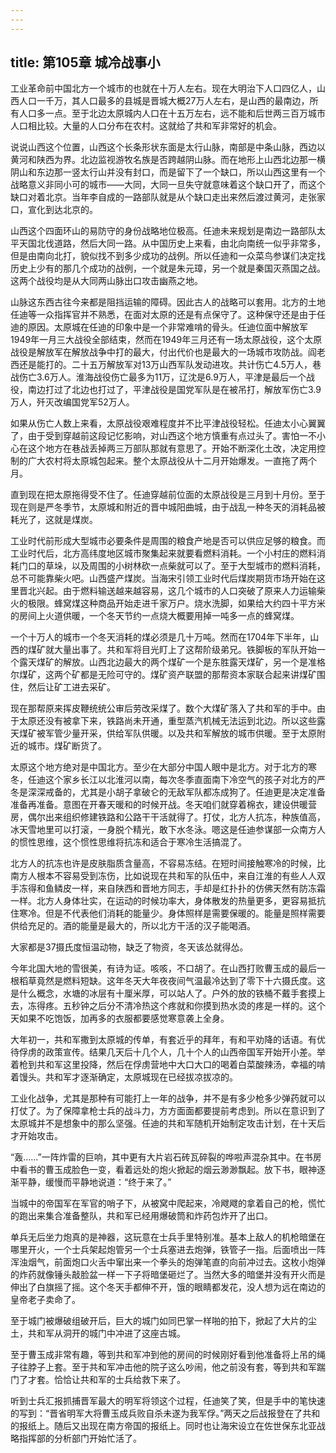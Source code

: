 ```yaml
---
---
---
```

title: 第105章 城冷战事小
---



工业革命前中国北方一个城市的也就在十万人左右。现在大明治下人口四亿人，山西人口一千万，其人口最多的县城是晋城大概27万人左右，是山西的最南边，所有人口多一点。至于北边太原城内人口在十五万左右，远不能和后世两三百万城市人口相比较。大量的人口分布在农村。这就给了共和军非常好的机会。

说说山西这个位置，山西这个长条形状东面是太行山脉，南部是中条山脉，西边以黄河和陕西为界。北边监视游牧名族是否跨越阴山脉。而在地形上山西北边那一横阴山和东边那一竖太行山并没有封口，而是留下了一个缺口，所以山西这里有一个战略意义非同小可的城市——大同，大同一旦失守就意味着这个缺口开了，而这个缺口对着北京。当年李自成的一路部队就是从个缺口走出来然后渡过黄河，走张家口，宣化到达北京的。

山西这个四面环山的易防守的身份战略地位极高。任迪未来规划是南边一路部队太平天国北伐道路，然后大同一路。从中国历史上来看，由北向南统一似乎非常多，但是由南向北打，貌似找不到多少成功的战例。所以任迪和一众菜鸟参谋们决定找历史上少有的那几个成功的战例，一个就是朱元璋，另一个就是秦国灭燕国之战。这两个战役均是从大同两山脉出口攻击幽燕之地。

山脉这东西古往今来都是阻挡运输的障碍。因此古人的战略可以套用。北方的土地任迪等一众指挥官并不熟悉，在面对太原的还是有点保守了。这种保守还是由于任迪的原因。太原城在任迪的印象中是一个非常难啃的骨头。任迪位面中解放军1949年一月三大战役全部结束，然而在1949年三月还有一场太原战役，这个太原战役是解放军在解放战争中打的最大，付出代价也是最大的一场城市攻防战。阎老西还是能打的。二十五万解放军对13万山西军队发动进攻。共计伤亡4.5万人，巷战伤亡3.6万人。淮海战役伤亡最多为11万，辽沈是6.9万人，平津是最后一个战役，南边打过了北边也打过了，平津战役是国党军队是在被吊打，解放军伤亡3.9万人，歼灭改编国党军52万人。

如果从伤亡人数上来看，太原战役艰难程度并不比平津战役轻松。任迪太小心翼翼了，由于受到穿越前这段记忆影响，对山西这个地方慎重有点过头了。害怕一不小心在这个地方在巷战丢掉两三万部队那就有意思了。开始不断深化土改，决定用控制的广大农村将太原城包起来。整个太原战役从十二月开始爆发。一直拖了两个月。

直到现在把太原拖得受不住了。任迪穿越前位面的太原战役是三月到十月份。至于现在则是严冬季节，太原城和附近的晋中城阳曲城，由于战乱一种冬天的消耗品被耗光了，这就是煤炭。

工业时代前形成大型城市必要条件是周围的粮食产地是否可以供应足够的粮食。而工业时代后，北方高纬度地区城市聚集起来就要看燃料消耗。一个小村庄的燃料消耗门口的草垛，以及周围的小树林砍一点柴就可以了。至于大型城市的燃料消耗，总不可能靠柴火吧。山西盛产煤炭。当海宋引领工业时代后煤炭期货市场开始在这里晋北兴起。由于燃料输送越来越容易，这几个城市的人口突破了原来人力运输柴火的极限。蜂窝煤这种商品开始走进千家万户。烧水洗脚，如果给大约四十平方米的房间上火道供暖，一个冬天节约一点烧大概要用掉一吨多一点的蜂窝煤。

一个十万人的城市一个冬天消耗的煤必须是几十万吨。然而在1704年下半年，山西的煤矿就大量出事了。共和军将目光盯上了这帮阶级弟兄。铁脚板的军队开始一个露天煤矿的解放。山西北边最大的两个煤矿一个是东胜露天煤矿，另一个是准格尔煤矿，这两个矿都是无险可守的。煤矿资产联盟的那帮资本家联合起来讲煤矿围住，然后让矿工进去采矿。

现在那帮原来挥皮鞭统统公审后劳改采煤了。数个大煤矿落入了共和军的手中。由于太原还没有被拿下来，铁路尚未开通，重型蒸汽机械无法运到北边。所以这些露天煤矿被军管少量开采，供给军队供暖。以及共和军解放的城市供暖。至于太原附近的城市。煤矿断货了。

太原这个地方绝对是中国北方。至少在大部分中国人眼中是北方。对于北方的寒冬，任迪这个家乡长江以北淮河以南，每次冬季直面南下冷空气的孩子对北方的严冬是深深戒备的，尤其是小胡子拿破仑的无敌军队都冻成狗了。任迪更是决定准备准备再准备。意图在开春天暖和的时候开战。冬天咱们就穿着棉衣，建设供暖营房，偶尔出来组织修建铁路和公路干干活就得了。打仗，北方人抗冻，种族值高，冰天雪地里可以打滚，一身脱个精光，敢下水冬泳。嗯这是任迪参谋部一众南方人的惯性思维，这个惯性思维将抗冻和适合于寒冷生活搞混了。

北方人的抗冻也许是皮肤脂质含量高，不容易冻结。在短时间接触寒冷的时候，比南方人根本不容易受到冻伤，比如说现在共和军的队伍中，来自江淮的有些人人双手冻得和鱼鳞皮一样，来自陕西和晋地方同志，手却是红扑扑的仿佛天然有防冻霜一样。北方人身体壮实，在运动的时候功率大，身体散发的热量更多，更容易抵抗住寒冷。但是不代表他们消耗的能量少。身体照样是需要保暖的。能量是照样需要供给充足的。酒的能量是最大的，所以北方干活的汉子能喝酒。

大家都是37摄氏度恒温动物，缺乏了物资，冬天该怂就得怂。

今年北国大地的雪很美，有诗为证。咳咳，不口胡了。在山西打败曹玉成的最后一根稻草竟然是燃料短缺。这年冬天大年夜夜间气温最冷达到了零下十六摄氏度。这是什么概念，水塘的冰层有十厘米厚，可以站人了。户外的放的铁桶不戴手套摸上去，冻得疼。五秒钟之后分不清冷热这个疼就和你摸到热水烫的疼是一样的。这个天如果不吃饱饭，加再多的衣服都要感觉寒意袭上全身。

大年初一，共和军撒到太原城的传单，有套近乎的拜年，有和平劝降的话语。有优待俘虏的政策宣传。结果几天后十几个人，几十个人的山西帝国军开始开小差。举着枪到共和军这里投降，然后在俘虏营地中大口大口的喝着白菜酸辣汤，幸福的啃着馒头。共和军才逐渐确定，太原城现在已经拔凉拔凉的。

工业化战争，尤其是那种有可能打上一年的战争，并不是有多少枪多少弹药就可以打仗了。为了保障拿枪士兵的战斗力，方方面面都要提前考虑到。所以在意识到了太原城并不是想象中的那么坚强。任迪的共和军随机开始制定攻击计划，在十天后才开始攻击。

“轰……”一阵炸雷的巨响，其中更有大片岩石砖瓦碎裂的哗啦声混杂其中。在书房中看书的曹玉成脸色一变，看着远处的炮火掀起的烟云渺渺飘起。放下书，眼神逐渐平静，缓慢而平静地说道：“终于来了。”

当城中的帝国军在军官的哨子下，从被窝中爬起来，冷飕飕的拿着自己的枪，慌忙的跑出来集合准备整队，共和军已经用爆破筒和炸药包炸开了出口。

单兵无后坐力炮真的是神器，这玩意在士兵手里特别准。基本上敌人的机枪暗堡在哪里开火，一个士兵架起炮管另一个士兵塞进去炮弹，铁管子一指。后面喷出一阵浑浊烟气，前面炮口火舌中窜出来一个拳头的炮弹笔直的向前冲过去。这枚小炮弹的炸药就像锤头敲脸盆一样一下子将暗堡砸烂了。当然大多的暗堡并没有开火而是伸出了白旗摇了摇。这个冬天手都伸不开，饿的眼睛都发花，没人想为远在南边的皇帝老子卖命了。

至于城门被爆破组破开后，巨大的城门如同巴掌一样啪的拍下，掀起了大片的尘土，共和军从洞开的城门中冲进了这座古城。

至于曹玉成非常有趣，等到共和军冲到他的房间的时候刚好看到他准备将上吊的绳子往脖子上套。至于共和军冲击他的院子这么吵闹，他之前没有套，等到共和军踹门了才套。恰恰让共和军的士兵给救下来了。

听到士兵汇报抓捕晋军最大的明军将领这个过程，任迪笑了笑，但是手中的笔快速的写到：“晋省明军大将曹玉成兵败自杀未遂为我军俘。”两天之后战报登在了共和的报纸上。随后又出现在南方帝国的报纸上。同时也让海宋设立在佐世保东北亚战略指挥部的分析部门开始忙活了。